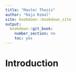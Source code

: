 ```yaml
---
title: "Master Thesis"
author: "Raju Rimal"
site: bookdown::bookdown_site
output:
  bookdown::git_book:
    number_section: no
    toc: yes
---
```


# Introduction
